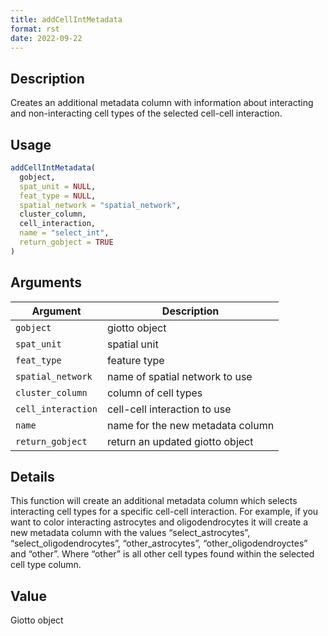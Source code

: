 ```yaml
--- 
title: addCellIntMetadata 
format: rst 
date: 2022-09-22 
--- 
```


## Description

Creates an additional metadata column with information about interacting and non-interacting cell types of the
 selected cell-cell interaction.


## Usage

```r
addCellIntMetadata(
  gobject,
  spat_unit = NULL,
  feat_type = NULL,
  spatial_network = "spatial_network",
  cluster_column,
  cell_interaction,
  name = "select_int",
  return_gobject = TRUE
)
```


## Arguments

Argument      |Description
------------- |----------------
`gobject`     |     giotto object
`spat_unit`     |     spatial unit
`feat_type`     |     feature type
`spatial_network`     |     name of spatial network to use
`cluster_column`     |     column of cell types
`cell_interaction`     |     cell-cell interaction to use
`name`     |     name for the new metadata column
`return_gobject`     |     return an updated giotto object


## Details

This function will create an additional metadata column which selects interacting cell types for a specific cell-cell
 interaction. For example, if you want to color interacting astrocytes and oligodendrocytes it will create a new metadata column with
 the values "select_astrocytes", "select_oligodendrocytes", "other_astrocytes", "other_oligodendroyctes" and "other". Where "other" is all
 other cell types found within the selected cell type column.


## Value

Giotto object


